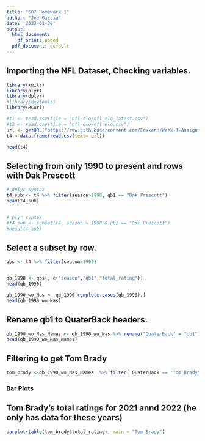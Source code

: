 ```yaml
---
title: "607 Homework 1"
author: "Joe Garcia"
date: '2023-01-30'
output:
  html_document:
    df_print: paged
  pdf_document: default
---
```


## Importing the NFL Dataset, Checking variables.

```r
library(knitr)
library(plyr)
library(dplyr)
#library(devtools)
library(RCurl)

#t1 <- read.csv(file = "nfl-elo/nfl_elo_latest.csv")
#t2 <- read.csv(file = "nfl-elo/nfl_elo.csv")
url <- getURL("https://raw.githubusercontent.com/Foxxenn/Week-1-Assignment/main/nfl-elo/nfl_elo.csv")
t4 <-data.frame(read.csv(text= url))

head(t4)

```

## Selecting from only 1990 to present and rows with Dak Prescott

```r
# dplyr syntax
t4_sub <- t4 %>% filter(season>1990, qb1 == "Dak Prescott")
head(t4_sub)


# plyr syntax
#t4_sub <- subset(t4, season > 1990 & qb1 == "Dak Prescott")
#head(t4_sub)

``` 
## Select a  subset by row.

```r
qbs <- t4 %>% filter(season>1990)


qb_1990 <- qbs[, c("season","qb1","total_rating")]
head(qb_1990)

qb_1990_wo_Nas <- qb_1990[complete.cases(qb_1990),]
head(qb_1990_wo_Nas)

```
## Rename qb1 to QuaterBack headers.
```r

qb_1990_wo_Nas_Names <- qb_1990_wo_Nas %>% rename("QuaterBack" = "qb1")
head(qb_1990_wo_Nas_Names)

```

## Filtering to get Tom Brady

```r
tom_brady <-qb_1990_wo_Nas_Names  %>% filter( QuaterBack == "Tom Brady")

```
### Bar Plots
## Tom Brady's total ratings for 2021 annd 2022 (he only has data for these years)

```r
barplot(table(tom_brady$total_rating), main = "Tom Brady")

```

